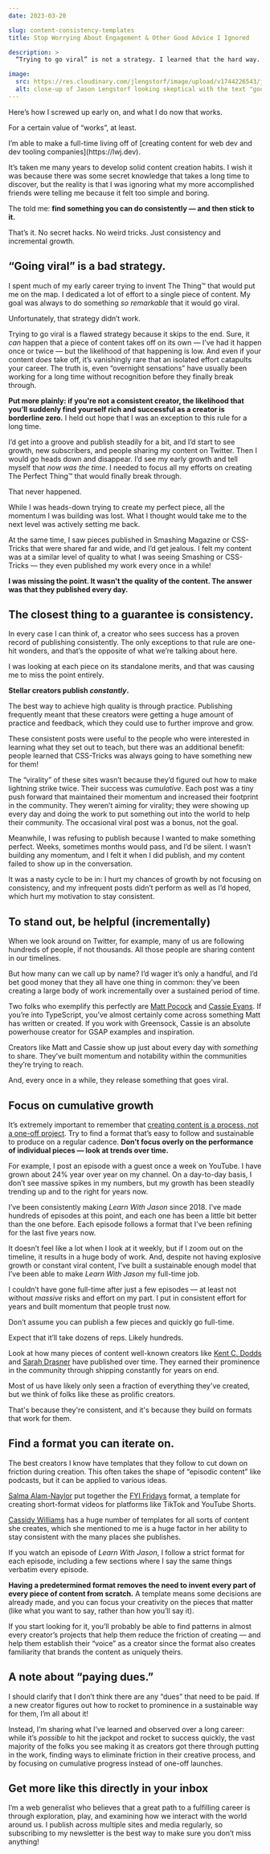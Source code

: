 ```yaml
---
date: 2023-03-20

slug: content-consistency-templates
title: Stop Worrying About Engagement & Other Good Advice I Ignored

description: >
  “Trying to go viral” is not a strategy. I learned that the hard way.

image:
  src: https://res.cloudinary.com/jlengstorf/image/upload/v1744226543/jason.energy/v2/blog/content-consistency-templates/content-creator-consistency-templates.jpg
  alt: close-up of Jason Lengstorf looking skeptical with the text "good advice I ignored for years"
---
```



Here’s how I screwed up early on, and what I do now that works.
 
For a <Fn id="works">certain value of “works”, at least.</Fn>

<FnText id="works">
  I’m able to make a full-time living off of [creating content for web dev and dev tooling companies](https://lwj.dev). 
</FnText>

It’s taken me many years to develop solid content creation habits. I wish it was because there was some secret knowledge that takes a long time to discover, but the reality is that I was ignoring what my more accomplished friends were telling me because it felt too simple and boring.

The told me: **find something you can do consistently — and then stick to it.**

That’s it. No secret hacks. No weird tricks. Just consistency and incremental growth.

<YouTube
  id="5CIRtblwngU"
  credit="Learn With Jason"
  creditLink="https://youtu.be/5CIRtblwngU"
/>

## “Going viral” is a bad strategy.

I spent much of my early career trying to invent The Thing™ that would put me on the map. I dedicated a lot of effort to a single piece of content. My goal was always to do something _so remarkable_ that it would go viral.

Unfortunately, that strategy didn’t work.

Trying to go viral is a flawed strategy because it skips to the end. Sure, it _can_ happen that a piece of content takes off on its own — I’ve had it happen once or twice — but the likelihood of that happening is low. And even if your content _does_ take off, it’s vanishingly rare that an isolated effort catapults your career. The truth is, even “overnight sensations” have usually been working for a long time without recognition before they finally break through.

**Put more plainly: if you're not a consistent creator, the likelihood that you’ll suddenly find yourself rich and successful as a creator is borderline zero.** I held out hope that I was an exception to this rule for a long time. 

I’d get into a groove and publish steadily for a bit, and I’d start to see growth, new subscribers, and people sharing my content on Twitter. Then I would go heads down and disappear. I’d see my early growth and tell myself that _now was the time_. I needed to focus all my efforts on creating The Perfect Thing™ that would finally break through.

That never happened.

While I was heads-down trying to create my perfect piece, all the momentum I was building was lost. What I thought would take me to the next level was actively setting me back.

At the same time, I saw pieces published in Smashing Magazine or CSS-Tricks that were shared far and wide, and I’d get jealous. I felt my content was at a similar level of quality to what I was seeing Smashing or CSS-Tricks — they even published my work every once in a while!

**I was missing the point. It wasn't the quality of the content. The answer was that they published every day.**

## The closest thing to a guarantee is consistency.

In every case I can think of, a creator who sees success has a proven record of publishing consistently. The only exceptions to that rule are one-hit wonders, and that’s the opposite of what we’re talking about here.

I was looking at each piece on its standalone merits, and that was causing me to miss the point entirely.

**Stellar creators publish _constantly_.**

The best way to achieve high quality is through practice. Publishing frequently meant that these creators were getting a huge amount of practice and feedback, which they could use to further improve and grow.

These consistent posts were useful to the people who were interested in learning what they set out to teach, but there was an additional benefit: people learned that CSS-Tricks was always going to have something new for them!

The “virality” of these sites wasn’t because they’d figured out how to make lightning strike twice. Their success was _cumulative_. Each post was a tiny push forward that maintained their momentum and increased their footprint in the community. They weren’t aiming for virality; they were showing up every day and doing the work to put something out into the world to help their community. The occasional viral post was a bonus, not the goal.

Meanwhile, I was refusing to publish because I wanted to make something perfect. Weeks, sometimes months would pass, and I’d be silent. I wasn’t building any momentum, and I felt it when I did publish, and my content failed to show up in the conversation.

It was a nasty cycle to be in: I hurt my chances of growth by not focusing on consistency, and my infrequent posts didn’t perform as well as I’d hoped, which hurt my motivation to stay consistent.

## To stand out, be helpful (incrementally)

When we look around on Twitter, for example, many of us are following hundreds of people, if not thousands. All those people are sharing content in our timelines. 

But how many can we call up by name? I’d wager it’s only a handful, and I’d bet good money that they all have one thing in common: they’ve been creating a large body of work incrementally over a sustained period of time.

Two folks who exemplify this perfectly are [Matt Pocock](https://www.mattpocock.com/) and [Cassie Evans](https://www.cassie.codes/). If you’re into TypeScript, you’ve almost certainly come across something Matt has written or created. If you work with Greensock, Cassie is an absolute powerhouse creator for GSAP examples and inspiration.

Creators like Matt and Cassie show up just about every day with _something_ to share. They’ve built momentum and notability within the communities they’re trying to reach.

And, every once in a while, they release something that goes viral.

## Focus on cumulative growth

It’s extremely important to remember that [creating content is a process, not a one-off project](https://www.jason.energy/process-not-a-project/). Try to find a format that’s easy to follow and sustainable to produce on a regular cadence. **Don’t focus overly on the performance of individual pieces — look at trends over time.**

For example, I post an episode with a guest once a week on YouTube. I have grown about 24% year over year on my channel. On a day-to-day basis, I don’t see massive spikes in my numbers, but my growth has been steadily trending up and to the right for years now.

I’ve been consistently making _Learn With Jason_ since 2018. I've made hundreds of episodes at this point, and each one has been a little bit better than the one before. Each episode follows a format that I've been refining for the last five years now.

It doesn’t feel like a lot when I look at it weekly, but if I zoom out on the timeline, it results in a huge body of work. And, despite not having explosive growth or constant viral content, I’ve built a sustainable enough model that I’ve been able to make _Learn With Jason_ my full-time job.

I couldn’t have gone full-time after just a few episodes — at least not without _massive_ risks and effort on my part. I put in consistent effort for years and built momentum that people trust now.

Don’t assume you can publish a few pieces and quickly go full-time.

Expect that it’ll take dozens of reps. Likely hundreds.

Look at how many pieces of content well-known creators like [Kent C. Dodds](https://kentcdodds.com) and [Sarah Drasner](https://sarah.dev) have published over time. They earned their prominence in the community through shipping constantly for years on end.

Most of us have likely only seen a fraction of everything they've created, but we think of folks like these as prolific creators. 

That's because they're consistent, and it's because they build on formats that work for them. 

## Find a format you can iterate on.

The best creators I know have templates that they follow to cut down on friction during creation. This often takes the shape of “episodic content” like podcasts, but it can be applied to various ideas.

[Salma Alam-Naylor](https://whitep4nth3r.com/) put together the [FYI Fridays](https://youtube.com/shorts/l9Myes5ntH0) format, a template for creating short-format videos for platforms like TikTok and YouTube Shorts.

[Cassidy Williams](https://cassidoo.co) has a huge number of templates for all sorts of content she creates, which she mentioned to me is a huge factor in her ability to stay consistent with the many places she publishes.

If you watch an episode of _Learn With Jason_, I follow a strict format for each episode, including a few sections where I say the same things verbatim every episode.

**Having a predetermined format removes the need to invent every part of every piece of content from scratch.** A template means some decisions are already made, and you can focus your creativity on the pieces that matter (like what you want to say, rather than how you’ll say it).

If you start looking for it, you’ll probably be able to find patterns in almost every creator’s projects that help them reduce the friction of creating — and help them establish their “voice” as a creator since the format also creates familiarity that brands the content as uniquely theirs.

## A note about “paying dues.”

I should clarify that I don’t think there are any “dues” that need to be paid. If a new creator figures out how to rocket to prominence in a sustainable way for them, I’m all about it!

Instead, I’m sharing what I’ve learned and observed over a long career: while it’s _possible_ to hit the jackpot and rocket to success quickly, the vast majority of the folks you see making it as creators got there through putting in the work, finding ways to eliminate friction in their creative process, and by focusing on cumulative progress instead of one-off launches.

## Get more like this directly in your inbox

I’m a web generalist who believes that a great path to a fulfilling career is through exploration, play, and examining how we interact with the world around us. I publish across multiple sites and media regularly, so subscribing to my newsletter is the best way to make sure you don’t miss anything!
